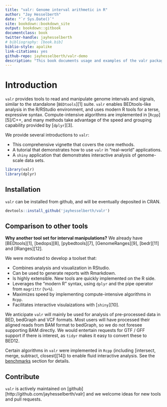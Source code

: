 ```yaml
---
title: "valr: Genome interval arithmetic in R"
author: "Jay Hesselberth"
date: "`r Sys.Date()`"
site: bookdown::bookdown_site
output: bookdown::gitbook
documentclass: book
twitter-handle: jayhesselberth
# bibliography: [book.bib]
biblio-style: apalike
link-citations: yes
github-repo: jayhesselberth/valr-demo
description: "This book documents usage and examples of the valr package for genome interval arithmetic."
---
```


# Introduction {#intro}

`valr` provides tools to read and manipulate genome intervals and signals, similar to the standalone [`BEDtools`][1] suite. `valr` enables BEDtools-like analysis in the R/RStudio environment, and uses modern R tools for a terse, expressive syntax. Compute-intensive algorithms are implemented in [`Rcpp`][5]/C++, and many methods take advantage of the speed and grouping capability provided by [`dplyr`][3]. 

We provide several introductions to `valr`:

  - This comprehensive vignette that covers the core methods.
  - A tutorial that demonstrates how to use `valr` in "real-world" applications.
  - A `shiny` application that demonstrates interactive analysis of genome-scale data sets.

```r
library(valr)
library(dplyr)
```

## Installation {#install}

`valr` can be installed from github, and will be eventually deposited in CRAN.

```r
devtools::install_github('jayhesselberth/valr')
```

## Comparison to other tools {#tool-compare}

**Why another tool set for interval manipulations?** We already have [BEDtools][1], [bedops][8], [pybedtools][7], [GenomeRanges][9], [bedr][11] and [IRanges][12]. 

We were motivated to develop a toolset that:

  - Combines analysis and visualization in RStudio.
  - Can be used to generate reports with Rmarkdown.
  - Is highly extensible. New tools are quickly implemented on the R side.
  - Leverages the "modern R" syntax, using `dplyr` and the pipe operator from `magrittr` (`%>%`).
  - Maximizes speed by implementing compute-intensive algorithms in `Rcpp`.
  - Facilitates interactive visulaizations with [`shiny`][10].

We anticipate `valr` will mainly be used for analysis of pre-processed data in BED, bedGraph and VCF formats. Most users will have processed their aligned reads from BAM format to bedGraph, so we do not foresee supporting BAM directly. We would entertain requests for GTF / GFF support if there is interest, as `tidyr` makes it easy to convert these to BED12.

Certain algorithms in `valr` were implemented in `Rcpp` (including [intersect, merge, subtract, closest][14]) to enable fluid interactive analysis. See the [benchmarks](#benchmarks) section for details.

## Contribute {#contribute}

`valr` is actively maintained on [github][http://github.com/jayhesselberth/valr] and we welcome ideas for new tools and pull requests.

